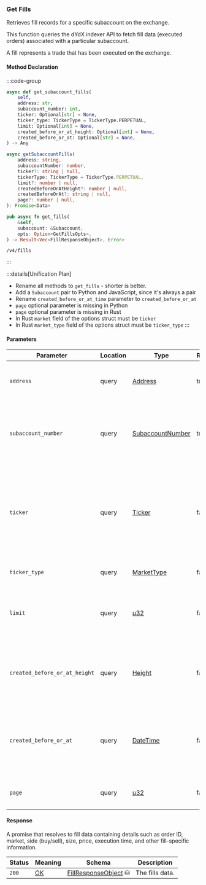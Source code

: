 ### Get Fills

Retrieves fill records for a specific subaccount on the exchange.

This function queries the dYdX indexer API to fetch fill data (executed orders)
associated with a particular subaccount.

A fill represents a trade that has been executed on the exchange.

#### Method Declaration

:::code-group

```python [Python]
async def get_subaccount_fills(
    self,
    address: str,
    subaccount_number: int,
    ticker: Optional[str] = None,
    ticker_type: TickerType = TickerType.PERPETUAL,
    limit: Optional[int] = None,
    created_before_or_at_height: Optional[int] = None,
    created_before_or_at: Optional[str] = None,
) -> Any
```

```typescript [TypeScript]
async getSubaccountFills(
    address: string,
    subaccountNumber: number,
    ticker?: string | null,
    tickerType: TickerType = TickerType.PERPETUAL,
    limit?: number | null,
    createdBeforeOrAtHeight?: number | null,
    createdBeforeOrAt?: string | null,
    page?: number | null,
): Promise<Data>
```

```rust [Rust]
pub async fn get_fills(
    &self,
    subaccount: &Subaccount,
    opts: Option<GetFillsOpts>,
) -> Result<Vec<FillResponseObject>, Error>
```

```url [API]
/v4/fills
```

:::

:::details[Unification Plan]
- Rename all methods to `get_fills` - shorter is better.
- Add a `Subaccount` pair to Python and JavaScript, since it's always a pair
- Rename `created_before_or_at_time` parameter to `created_before_or_at`
- `page` optional parameter is missing in Python
- `page` optional parameter is missing in Rust
- In Rust `market` field of the options struct must be `ticker`
- In Rust `market_type` field of the options struct must be `ticker_type`
:::

#### Parameters

| Parameter                     | Location | Type               | Required   | Description                                                                                                      |
| ----------------------------- | -------- | ------------------ | ---------- | ---------------------------------------------------------------------------------------------------------------- |
| `address`                     | query    | [Address]          | true       | The wallet address that owns the account.                                                                        |
| `subaccount_number`           | query    | [SubaccountNumber] | true       | The identifier for the specific subaccount within the wallet address.                                            |
| `ticker`                      | query    | [Ticker]           | false      | The market symbol to filter fills by (e.g., "BTC-USD"). If not provided, fills for all markets will be returned. |
| `ticker_type`                 | query    | [MarketType]       | false      | The type of market to filter by.                                                                                 |
| `limit`                       | query    | [u32]              | false      | Maximum number of asset positions to return in the response.                                                     |
| `created_before_or_at_height` | query    | [Height]           | false      | Restricts results to positions created at or before a specific blockchain height.                                |
| `created_before_or_at`        | query    | [DateTime]         | false      | Restricts results to positions created at or before a specific timestamp (ISO 8601 format).                      |
| `page`                        | query    | [u32]              | false      | The page number for paginated results.                                                                           |

#### Response

A promise that resolves to fill data containing details such as order ID, market, side (buy/sell), size, price, execution time, and other fill-specific information.

| Status   | Meaning     | Schema                 | Description     |
| -------- | ----------- | ---------------------- | --------------- |
| `200`    | [OK]        | [FillResponseObject] ⛁ | The fills data. |

[Address]: /types/address
[SubaccountNumber]: /types/subaccount_number
[OK]: https://datatracker.ietf.org/doc/html/rfc7231#section-6.3.1
[Ticker]: /types/ticker
[MarketType]: /types/market_type
[u32]: /types/u32
[Height]: /types/height
[DateTime]: /types/date_time
[FillResponseObject]: /types/fill_response_object
